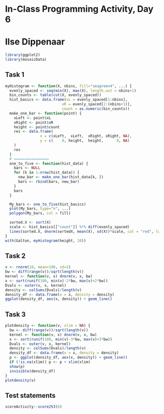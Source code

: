 # In-Class Programming Activity, Day 6

# Ilse Dippenaar
```r
library(ggplot2)
library(mosaicData)
```


## Task 1
```r
myHistogram <- function(X, nbins, fill="seagreen4", ...) {
  evenly_spaced <- seq(min(X), max(X), length.out = nbins+1)
  bin_counts <- table(cut(X, evenly_spaced))
  hist_basics <- data.frame(xL = evenly_spaced[1:nbins],
                          xR = evenly_spaced[2:(nbins+1)],
                          count = as.numeric(bin_counts))
  make_one_bar <- function(point) {
    xLeft <- point$xL
    xRight <- point$xR
    height <- point$count
    res <- data.frame(
                x = c(xLeft,  xLeft,  xRight, xRight, NA),
                y = c(    0, height,  height,      0, NA)
    )
    res
  }
  # ================
  one_to_five <- function(hist_data) {
    bars <- NULL
    for (k in 1:nrow(hist_data)) {
      new_bar <- make_one_bar(hist_data[k, ])
      bars <- rbind(bars, new_bar)
    }
    bars
  }

  My_bars <- one_to_five(hist_basics)
  plot(My_bars, type="n", ...)
  polygon(My_bars, col = fill)
  
  sorted.X <- sort(X)
  scale <- hist_basics[["count"]] %*% diff(evenly_spaced)
  lines(sorted.X, dnorm(sortedX, mean(X), sd(X))*scale, col = "red", lwd=1.5)
}
with(Galton, myHistogram(height, 10))
```

## Task 2
```r
v <- rnorm(10, mean=100, sd=1)
bw <- diff(range(v))/sqrt(length(v))
kernel <- function(v, x) dnorm(v, x, bw)
x <- sort(runif(100, min(v)-2*bw, max(v)+2*bw))
Dvals <- outer(v, x, kernel)
density <- colSums(Dvals)/length(v)
density_df <- data.frame(x = x, density = density)
ggplot(density_df, aes(x, density)) + geom_line()
```

## Task 3
```r
plotdensity <- function(v, xlim = NA) {
  bw <- diff(range(v))/sqrt(length(v))
  kernel <- function(v, x) dnorm(v, x, bw)
  x <- sort(runif(100, min(v)-3*bw, max(v)+3*bw))
  Dvals <- outer(v, x, kernel)
  density <- colSums(Dvals)/length(v)
  density_df <- data.frame(x = x, density = density)
  p <- ggplot(density_df, aes(x, density)) + geom_line()
  if (!is.na(xlim)) p <- p + xlim(xlim)
  show(p)
  invisible(density_df)
}
plotdensity(v)
```


## Test statements

```r
scoreActivity::score253(6)
```